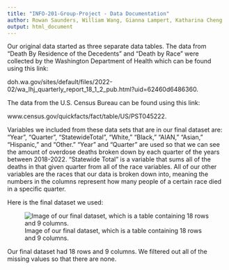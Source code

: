 ---
title: "INFO-201-Group-Project - Data Documentation"
author: Rowan Saunders, William Wang, Gianna Lampert, Katharina Cheng
output: html_document
---

Our original data started as three separate data tables. The data from “Death By Residence of the Decedents” and “Death by Race” were collected by the Washington Department of Health which can be found using this link:

doh.wa.gov/sites/default/files/2022-02/wa_lhj_quarterly_report_18_1_2_pub.html?uid=62460d6486360. 

The data from the U.S. Census Bureau can be found using this link: 

www.census.gov/quickfacts/fact/table/US/PST045222. 


Variables we included from these data sets that are in our final dataset are: “Year”, “Quarter”, “StatewideTotal”,  “White,” “Black,” “AIAN,” “Asian,” “Hispanic,” and “Other.” “Year” and “Quarter” are used so that we can see the amount of overdose deaths broken down by each quarter of the years between 2018-2022. “Statewide Total” is a variable that sums all of the deaths in that given quarter from all of the race variables. All of our other variables are the races that our data is broken down into, meaning the numbers in the columns represent how many people of a certain race died in a specific quarter.


Here is the final dataset we used:

![Image of our final dataset, which is a table containing 18 rows and 9 columns.](FinalDataset.webp)


Our final dataset had 18 rows and 9 columns. We filtered out all of the missing values so that there are none. 


